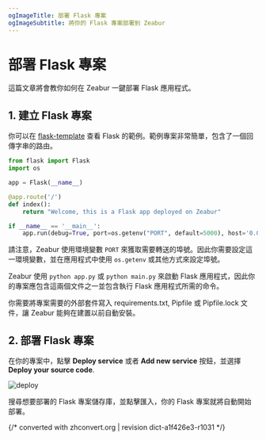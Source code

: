 ```yaml
---
ogImageTitle: 部署 Flask 專案
ogImageSubtitle: 將你的 Flask 專案部署到 Zeabur
---
```


# 部署 Flask 專案

這篇文章將會教你如何在 Zeabur 一鍵部署 Flask 應用程式。

## 1. 建立 Flask 專案

你可以在 [flask-template](https://github.com/zeabur/flask-template) 查看 Flask 的範例。範例專案非常簡單，包含了一個回傳字串的路由。

```python
from flask import Flask
import os

app = Flask(__name__)

@app.route('/')
def index():
    return "Welcome, this is a Flask app deployed on Zeabur"

if __name__ == '__main__':
    app.run(debug=True, port=os.getenv("PORT", default=5000), host='0.0.0.0')
```

請注意，Zeabur 使用環境變數 `PORT` 來獲取需要轉送的埠號。因此你需要設定這一環境變數，並在應用程式中使用 `os.getenv` 或其他方式來設定埠號。

Zeabur 使用 `python app.py` 或 `python main.py` 來啟動 Flask 應用程式，因此你的專案應包含這兩個文件之一並包含執行 Flask 應用程式所需的命令。

你需要將專案需要的外部套件寫入 requirements.txt, Pipfile 或 Pipfile.lock 文件，讓 Zeabur 能夠在建置以前自動安裝。

## 2. 部署 Flask 專案

在你的專案中，點擊 **Deploy service** 或者 **Add new service** 按鈕，並選擇 **Deploy your source code**.

![deploy](/deploy/common/select-service.en-US.png)

搜尋想要部署的 Flask 專案儲存庫，並點擊匯入，你的 Flask 專案就將自動開始部署。

{/* converted with zhconvert.org | revision dict-a1f426e3-r1031 */}
